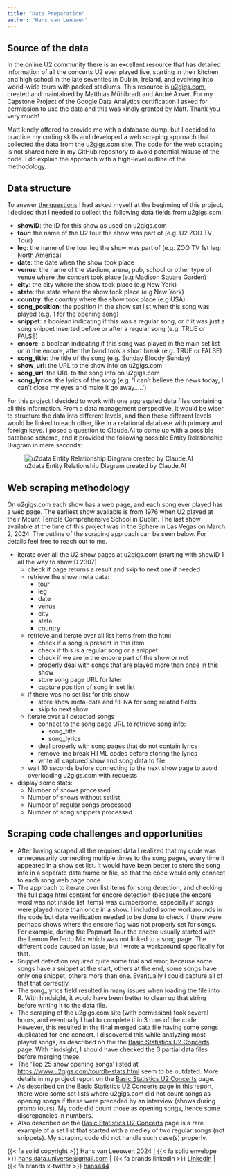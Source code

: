```yaml
---
title: "Data Preparation"
author: "Hans van Leeuwen"
---
```


## Source of the data

In the online U2 community there is an excellent resource that has detailed information of all the concerts U2 ever played live, starting in their kitchen and high school in the late seventies in Dublin, Ireland, and evolving into world-wide tours with packed stadiums. This resource is [u2gigs.com](https://www.u2gigs.com/), created and maintained by Matthias Mühlbradt and André Axver. For my Capstone Project of the Google Data Analytics certification I asked for permission to use the data and this was kindly granted by Matt. Thank you very much!

Matt kindly offered to provide me with a database dump, but I decided to practice my coding skills and developed a web scraping approach that collected the data from the u2gigs.com site. The code for the web scraping is not shared here in my GitHub repository to avoid potential misuse of the code. I do explain the approach with a high-level outline of the methodology.

## Data structure

To answer [the questions](ask-the-right-questions.qmd) I had asked myself at the beginning of this project, I decided that I needed to collect the following data fields from u2gigs.com:

-   **showID**: the ID for this show as used on u2gigs.com
-   **tour**: the name of the U2 tour the show was part of (e.g. U2 ZOO TV Tour)
-   **leg**: the name of the tour leg the show was part of (e.g. ZOO TV 1st leg: North America)
-   **date**: the date when the show took place
-   **venue**: the name of the stadium, arena, pub, school or other type of venue where the concert took place (e.g Madison Square Garden)
-   **city**: the city where the show took place (e.g New York)
-   **state**: the state where the show took place (e.g New York)
-   **country**: the country where the show took place (e.g USA)
-   **song_position**: the position in the show set list when this song was played (e.g. 1 for the opening song)
-   **snippet**: a boolean indicating if this was a regular song, or if it was just a song snippet inserted before or after a regular song (e.g. TRUE or FALSE)
-   **encore**: a boolean indicating if this song was played in the main set list or in the encore, after the band took a short break (e.g. TRUE or FALSE)
-   **song_title**: the title of the song (e.g. Sunday Bloody Sunday)
-   **show_url**: the URL to the show info on u2gigs.com
-   **song_url**: the URL to the song info on u2gigs.com
-   **song_lyrics**: the lyrics of the song (e.g. 'I can't believe the news today, I can't close my eyes and make it go away.....')

For this project I decided to work with one aggregated data files containing all this information. From a data management perspective, it would be wiser to structure the data into different levels, and then these different levels would be linked to each other, like in a relational database with primary and foreign keys. I posed a question to Claude.AI to come up with a possible database scheme, and it provided the following possible Entity Relationship Diagram in mere seconds:

![u2data Entity Relationship Diagram created by Claude.AI](u2data/u2data_ERD_claude.png){fig-align="center"}

## Web scraping methodology

On u2gigs.com each show has a web page, and each song ever played has a web page. The earliest show available is from 1976 when U2 played at their Mount Temple Comprehensive School in Dublin. The last show available at the time of this project was in the Sphere in Las Vegas on March 2, 2024. The outline of the scraping approach can be seen below. For details feel free to reach out to me.

-   iterate over all the U2 show pages at u2gigs.com (starting with showID 1 all the way to showID 2307)
    -   check if page returns a result and skip to next one if needed
    -   retrieve the show meta data:
        -   tour
        -   leg
        -   date
        -   venue
        -   city
        -   state
        -   country
    -   retrieve and iterate over all list items from the html
        -   check if a song is present in this item
        -   check if this is a regular song or a snippet
        -   check if we are in the encore part of the show or not
        -   properly deal with songs that are played more than once in this show
        -   store song page URL for later
        -   capture position of song in set list
    -   if there was no set list for this show
        -   store show meta-data and fill NA for song related fields
        -   skip to next show
    -   iterate over all detected songs
        -   connect to the song page URL to retrieve song info:
            -   song_title
            -   song_lyrics
        -   deal properly with song pages that do not contain lyrics
        -   remove line break HTML codes before storing the lyrics
        -   write all captured show and song data to file
    -   wait 10 seconds before connecting to the next show page to avoid overloading u2gigs.com with requests
-   display some stats:
    -   Number of shows processed
    -   Number of shows without setlist
    -   Number of regular songs processed
    -   Number of song snippets processed

## Scraping code challenges and opportunities

-   After having scraped all the required data I realized that my code was unnecessarily connecting multiple times to the song pages, every time it appeared in a show set list. It would have been better to store the song info in a separate data frame or file, so that the code would only connect to each song web page once.
-   The approach to iterate over list items for song detection, and checking the full page html content for encore detection (because the encore word was not inside list items) was cumbersome, especially if songs were played more than once in a show. I included some workarounds in the code but data verification needed to be done to check if there were perhaps shows where the encore flag was not properly set for songs. For example, during the Popmart Tour the encore usually started with the Lemon Perfecto Mix which was not linked to a song page. The different code caused an issue, but I wrote a workaround specifically for that.
-   Snippet detection required quite some trial and error, because some songs have a snippet at the start, others at the end, some songs have only one snippet, others more than one. Eventually I could capture all of that that correctly.
-   The song_lyrics field resulted in many issues when loading the file into R. With hindsight, it would have been better to clean up that string before writing it to the data file.
-   The scraping of the u2gigs.com site (with permission) took several hours, and eventually I had to complete it in 3 runs of the code. However, this resulted in the final merged data file having some songs duplicated for one concert. I discovered this while analyzing most played songs, as described on the the [Basic Statistics U2 Concerts](basic-stats-u2-concerts.qmd) page. With hindsight, I should have checked the 3 partial data files before merging these.
-   The 'Top 25 show opening songs' listed at <https://www.u2gigs.com/tourdb-stats.html> seem to be outdated. More details in my project report on the [Basic Statistics U2 Concerts](basic-stats-u2-concerts.qmd) page.
-   As described on the [Basic Statistics U2 Concerts](basic-stats-u2-concerts.qmd) page in this report, there were some set lists where u2gigs.com did not count songs as opening songs if these were preceded by an interview (shows during promo tours). My code did count those as opening songs, hence some discrepancies in numbers.
-   Also described on the [Basic Statistics U2 Concerts](basic-stats-u2-concerts.qmd) page is a rare example of a set list that started with a medley of two regular songs (not snippets). My scraping code did not handle such case(s) properly.

::: footer
{{< fa solid copyright >}} Hans van Leeuwen 2024 \| {{< fa solid envelope >}} [hans.data.universe\@gmail.com](mailto:hans.data.universe@gmail.com) \| {{< fa brands linkedin >}} [LinkedIn](https://www.linkedin.com/in/vanleeuwenhans/) \| {{< fa brands x-twitter >}} [hans444](https://x.com/hans444)
:::